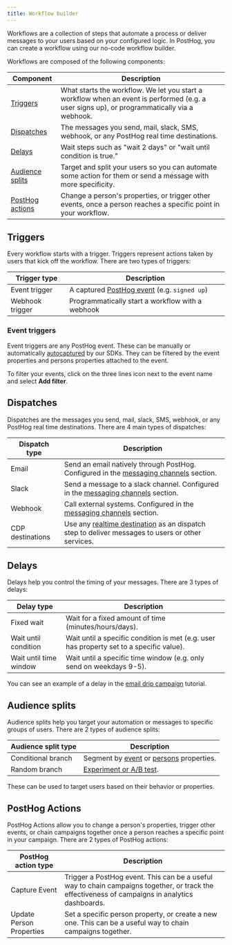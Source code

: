 ```yaml
---
title: Workflow builder
---
```


Workflows are a collection of steps that automate a process or deliver messages to your users based on your configured logic. In PostHog, you can create a workflow using our no-code workflow builder.

<ProductScreenshot
    imageLight="https://res.cloudinary.com/dmukukwp6/image/upload/w_1600,c_limit,q_auto,f_auto/new_campaign_light_acfabde4ca.png"
    imageDark="https://res.cloudinary.com/dmukukwp6/image/upload/w_1600,c_limit,q_auto,f_auto/new_campaign_dark_8ed34dd06e.png"
    classes="rounded"
    alt="Fresh workflow with trigger block"
/>

Workflows are composed of the following components:

| Component | Description |
|-----------|-------------|
| [Triggers](#triggers) | What starts the workflow. We let you start a workflow when an event is performed (e.g. a user signs up), or programmatically via a webhook. |
| [Dispatches](#dispatches) | The messages you send, mail, slack, SMS, webhook, or any PostHog real time destinations. |
| [Delays](#delays) | Wait steps such as "wait 2 days" or "wait until condition is true." |
| [Audience splits](#audience-splits) | Target and split your users so you can automate some action for them or send a message with more specificity. |
| [PostHog actions](#posthog-actions) | Change a person's properties, or trigger other events, once a person reaches a specific point in your workflow. |

## Triggers

Every workflow starts with a trigger. Triggers represent actions taken by users that kick off the workflow. There are two types of triggers:

| Trigger type | Description |
|--------------|-------------|
| Event trigger | A captured [PostHog event](/docs/data/events) (e.g. `signed up`) |
| Webhook trigger | Programmatically start a workflow with a webhook |

### Event triggers

Event triggers are any PostHog event. These can be manually or automatically [autocaptured](/docs/data/autocapture) by our SDKs. They can be filtered by the event properties and persons properties attached to the event. 

To filter your events, click on the three lines icon next to the event name and select **Add filter**.

<ProductScreenshot
    imageLight="https://res.cloudinary.com/dmukukwp6/image/upload/w_1600,c_limit,q_auto,f_auto/trigger_filters_light_bbc4307d87.png"
    imageDark="https://res.cloudinary.com/dmukukwp6/image/upload/w_1600,c_limit,q_auto,f_auto/trigger_filters_dark_423c919d26.png"
    classes="rounded"
    alt="Event trigger filter"
/>

## Dispatches

Dispatches are the messages you send, mail, slack, SMS, webhook, or any PostHog real time destinations. There are 4 main types of dispatches:

| Dispatch type | Description |
|--------------|-------------|
| Email | Send an email natively through PostHog. Configured in the [messaging channels](/docs/messaging/configure-channels) section. |
| Slack | Send a message to a slack channel. Configured in the [messaging channels](/docs/messaging/configure-channels) section. |
| Webhook | Call external systems. Configured in the [messaging channels](/docs/messaging/configure-channels) section. |
| CDP destinations | Use any [realtime destination](/docs/cdp/destinations) as an dispatch step to deliver messages to users or other services. |

## Delays

Delays help you control the timing of your messages. There are 3 types of delays:

| Delay type | Description |
|--------------|-------------|
| Fixed wait | Wait for a fixed amount of time (minutes/hours/days). |
| Wait until condition | Wait until a specific condition is met (e.g. user has property set to a specific value). |
| Wait until time window | Wait until a specific time window (e.g. only send on weekdays 9-5). |

You can see an example of a delay in the [email drip campaign](/docs/messaging/email-drip-campaign) tutorial.

## Audience splits

Audience splits help you target your automation or messages to specific groups of users. There are 2 types of audience splits:

| Audience split type | Description |
|--------------|-------------|
| Conditional branch | Segment by [event](/docs/data/events) or [persons](/docs/product-analytics/identify) properties. |
| Random branch | [Experiment or A/B test](/docs/experiments). |

These can be used to target users based on their behavior or properties.

## PostHog Actions

PostHog Actions allow you to change a person's properties, trigger other events, or chain campaigns together once a person reaches a specific point in your campaign. There are 2 types of PostHog actions:

| PostHog action type | Description |
|--------------|-------------|
| Capture Event | Trigger a PostHog event. This can be a useful way to chain campaigns together, or track the effectiveness of campaigns in analytics dashboards. |
| Update Person Properties | Set a specific person property, or create a new one. This can be a useful way to chain campaigns together. |


